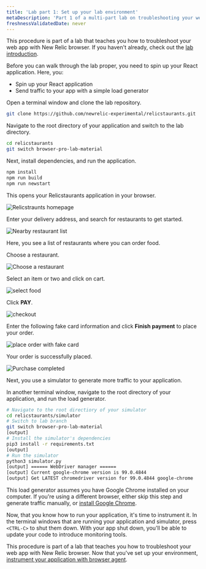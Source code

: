 ```yaml
---
title: 'Lab part 1: Set up your lab environment'
metaDescription: 'Part 1 of a multi-part lab on troubleshooting your website: Spin up your test app and simulator'
freshnessValidatedDate: never
---
```









<Callout variant="course" title="lab">

This procedure is part of a lab that teaches you how to troubleshoot your web app with New Relic browser. If you haven't already, check out the [lab introduction](/docs/browser/new-relic-browser/lab/over-view/).

</Callout>

Before you can walk through the lab proper, you need to spin up your React application. Here, you:

- Spin up your React application
- Send traffic to your app with a simple load generator

<Steps>

<Step>

Open a terminal window and clone the lab repository.

```bash
git clone https://github.com/newrelic-experimental/relicstaurants.git
```

</Step>

<Step>

Navigate to the root directory of your application and switch to the lab directory.

</Step>

```bash
cd relicstaurants
git switch browser-pro-lab-material
```

<Step>


Next, install dependencies, and run the application.

```bash
npm install
npm run build
npm run newstart
```

This opens your Relicstaurants application in your browser.

<img
  title="Relicstraunts homepage"
  alt="Relicstraunts homepage"
  src={homepage}
/>

Enter your delivery address, and search for restaurants to get started.

<img
  title="Nearby restaurant list"
  alt="Nearby restaurant list"
  src={restaurantList}
/>

Here, you see a list of restaurants where you can order food.

</Step>

<Step>

Choose a restaurant.

<img
  title="Choose a restaurant"
  alt="Choose a restaurant"
  src={chooseRestaurant}
/>

</Step>

<Step>

Select an item or two and click on cart.

<img
  title="select food"
  alt="select food"
  src={selectFood}
/>

</Step>

<Step>

Click **PAY**.

<img
  title="checkout"
  alt="checkout"
  src={checkout}
/>

</Step>

<Step>

Enter the following fake card information and click **Finish payment** to place your order.

<img
  title="place order with fake card"
  alt="place order with fake card"
  src={placeOrder}
/>

Your order is successfully placed.

<img
  title="Purchase completed"
  alt="Purchase completed"
  src={thankYou}
/>

Next, you use a simulator to generate more traffic to your application.

</Step>

<Step>

In another terminal window, navigate to the root directory of your application, and run the load generator.

```bash
# Navigate to the root directiory of your simulator
cd relicstaurants/simulator
# Switch to lab branch
git switch browser-pro-lab-material
[output]
# Install the simulator's dependencies
pip3 install -r requirements.txt
[output]
# Run the simulator
python3 simulator.py
[output] ====== WebDriver manager ======
[output] Current google-chrome version is 99.0.4844
[output] Get LATEST chromedriver version for 99.0.4844 google-chrome
```

<Callout variant='important'>

This load generator assumes you have Google Chrome installed on your computer. If you're using a different browser, either skip this step and generate traffic manually, or [install Google Chrome](https://www.google.com/chrome/downloads/).

</Callout>

</Step>

</Steps>

Now, that you know how to run your application, it's time to instrument it. In the terminal windows that are running your application and simulator, press `<CTRL-C>` to shut them down. With your app shut down, you'll be able to update your code to introduce monitoring tools.

<Callout variant="course" title="lab">

This procedure is part of a lab that teaches you how to troubleshoot your web app with New Relic browser. Now that you've set up your environment, [instrument your application with browser agent](/docs/browser/new-relic-browser/lab/install-browser-agent/).

</Callout>
